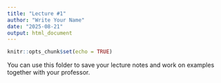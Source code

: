 ```yaml
---
title: "Lecture #1"
author: "Write Your Name"
date: "2025-08-21"
output: html_document
---
```


```r
knitr::opts_chunk$set(echo = TRUE)
```

You can use this folder to save your lecture notes and work on examples together with your professor.

